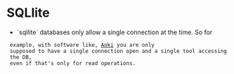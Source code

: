= SQLlite =

* `sqllite` databases only allow a single connection at the time. So for
  example, with software like, [[https://apps.ankiweb.net/|Anki]] you are only
  supposed to have a single connection open and a single tool accessing the DB,
  even if that's only for read operations.
